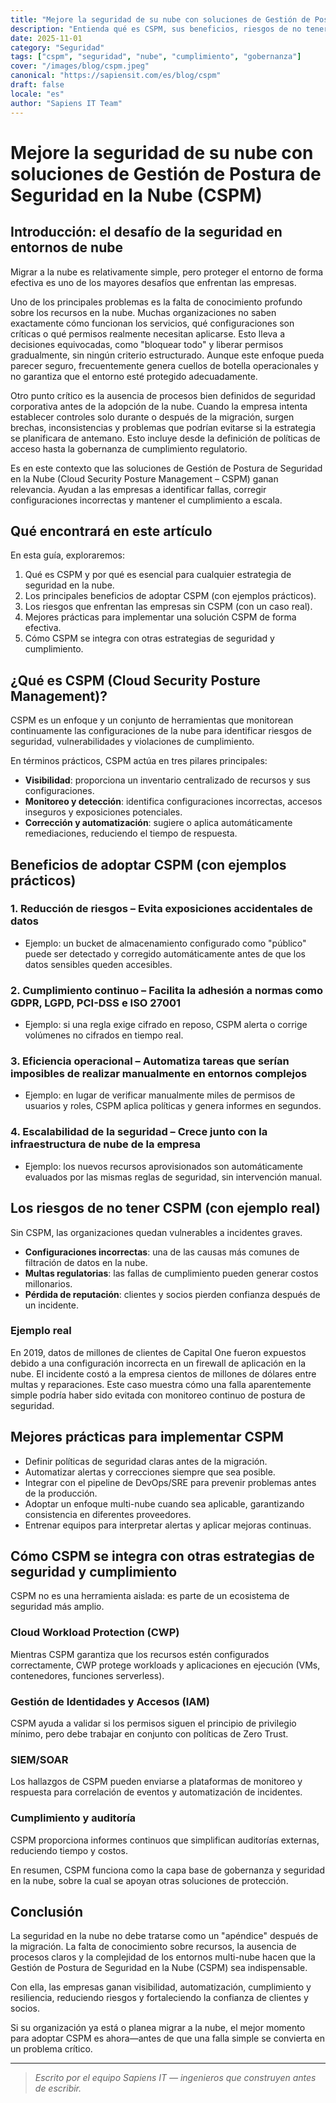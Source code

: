 ```yaml
---
title: "Mejore la seguridad de su nube con soluciones de Gestión de Postura de Seguridad en la Nube (CSPM)"
description: "Entienda qué es CSPM, sus beneficios, riesgos de no tener esta solución y mejores prácticas para implementar seguridad efectiva en entornos de nube."
date: 2025-11-01
category: "Seguridad"
tags: ["cspm", "seguridad", "nube", "cumplimiento", "gobernanza"]
cover: "/images/blog/cspm.jpeg"
canonical: "https://sapiensit.com/es/blog/cspm"
draft: false
locale: "es"
author: "Sapiens IT Team"
---
```


# Mejore la seguridad de su nube con soluciones de Gestión de Postura de Seguridad en la Nube (CSPM)

## Introducción: el desafío de la seguridad en entornos de nube

Migrar a la nube es relativamente simple, pero proteger el entorno de forma efectiva es uno de los mayores desafíos que enfrentan las empresas.

Uno de los principales problemas es la falta de conocimiento profundo sobre los recursos en la nube. Muchas organizaciones no saben exactamente cómo funcionan los servicios, qué configuraciones son críticas o qué permisos realmente necesitan aplicarse. Esto lleva a decisiones equivocadas, como "bloquear todo" y liberar permisos gradualmente, sin ningún criterio estructurado. Aunque este enfoque pueda parecer seguro, frecuentemente genera cuellos de botella operacionales y no garantiza que el entorno esté protegido adecuadamente.

Otro punto crítico es la ausencia de procesos bien definidos de seguridad corporativa antes de la adopción de la nube. Cuando la empresa intenta establecer controles solo durante o después de la migración, surgen brechas, inconsistencias y problemas que podrían evitarse si la estrategia se planificara de antemano. Esto incluye desde la definición de políticas de acceso hasta la gobernanza de cumplimiento regulatorio.

Es en este contexto que las soluciones de Gestión de Postura de Seguridad en la Nube (Cloud Security Posture Management – CSPM) ganan relevancia. Ayudan a las empresas a identificar fallas, corregir configuraciones incorrectas y mantener el cumplimiento a escala.

## Qué encontrará en este artículo

En esta guía, exploraremos:

1. Qué es CSPM y por qué es esencial para cualquier estrategia de seguridad en la nube.
2. Los principales beneficios de adoptar CSPM (con ejemplos prácticos).
3. Los riesgos que enfrentan las empresas sin CSPM (con un caso real).
4. Mejores prácticas para implementar una solución CSPM de forma efectiva.
5. Cómo CSPM se integra con otras estrategias de seguridad y cumplimiento.

## ¿Qué es CSPM (Cloud Security Posture Management)?

CSPM es un enfoque y un conjunto de herramientas que monitorean continuamente las configuraciones de la nube para identificar riesgos de seguridad, vulnerabilidades y violaciones de cumplimiento.

En términos prácticos, CSPM actúa en tres pilares principales:

- **Visibilidad**: proporciona un inventario centralizado de recursos y sus configuraciones.
- **Monitoreo y detección**: identifica configuraciones incorrectas, accesos inseguros y exposiciones potenciales.
- **Corrección y automatización**: sugiere o aplica automáticamente remediaciones, reduciendo el tiempo de respuesta.


## Beneficios de adoptar CSPM (con ejemplos prácticos)

### 1. Reducción de riesgos – Evita exposiciones accidentales de datos

- Ejemplo: un bucket de almacenamiento configurado como "público" puede ser detectado y corregido automáticamente antes de que los datos sensibles queden accesibles.

### 2. Cumplimiento continuo – Facilita la adhesión a normas como GDPR, LGPD, PCI-DSS e ISO 27001

- Ejemplo: si una regla exige cifrado en reposo, CSPM alerta o corrige volúmenes no cifrados en tiempo real.

### 3. Eficiencia operacional – Automatiza tareas que serían imposibles de realizar manualmente en entornos complejos

- Ejemplo: en lugar de verificar manualmente miles de permisos de usuarios y roles, CSPM aplica políticas y genera informes en segundos.

### 4. Escalabilidad de la seguridad – Crece junto con la infraestructura de nube de la empresa

- Ejemplo: los nuevos recursos aprovisionados son automáticamente evaluados por las mismas reglas de seguridad, sin intervención manual.

## Los riesgos de no tener CSPM (con ejemplo real)

Sin CSPM, las organizaciones quedan vulnerables a incidentes graves.

- **Configuraciones incorrectas**: una de las causas más comunes de filtración de datos en la nube.
- **Multas regulatorias**: las fallas de cumplimiento pueden generar costos millonarios.
- **Pérdida de reputación**: clientes y socios pierden confianza después de un incidente.

### Ejemplo real

En 2019, datos de millones de clientes de Capital One fueron expuestos debido a una configuración incorrecta en un firewall de aplicación en la nube. El incidente costó a la empresa cientos de millones de dólares entre multas y reparaciones. Este caso muestra cómo una falla aparentemente simple podría haber sido evitada con monitoreo continuo de postura de seguridad.

## Mejores prácticas para implementar CSPM

- Definir políticas de seguridad claras antes de la migración.
- Automatizar alertas y correcciones siempre que sea posible.
- Integrar con el pipeline de DevOps/SRE para prevenir problemas antes de la producción.
- Adoptar un enfoque multi-nube cuando sea aplicable, garantizando consistencia en diferentes proveedores.
- Entrenar equipos para interpretar alertas y aplicar mejoras continuas.

## Cómo CSPM se integra con otras estrategias de seguridad y cumplimiento

CSPM no es una herramienta aislada: es parte de un ecosistema de seguridad más amplio.

### Cloud Workload Protection (CWP)

Mientras CSPM garantiza que los recursos estén configurados correctamente, CWP protege workloads y aplicaciones en ejecución (VMs, contenedores, funciones serverless).

### Gestión de Identidades y Accesos (IAM)

CSPM ayuda a validar si los permisos siguen el principio de privilegio mínimo, pero debe trabajar en conjunto con políticas de Zero Trust.

### SIEM/SOAR

Los hallazgos de CSPM pueden enviarse a plataformas de monitoreo y respuesta para correlación de eventos y automatización de incidentes.

### Cumplimiento y auditoría

CSPM proporciona informes continuos que simplifican auditorías externas, reduciendo tiempo y costos.

En resumen, CSPM funciona como la capa base de gobernanza y seguridad en la nube, sobre la cual se apoyan otras soluciones de protección.

## Conclusión

La seguridad en la nube no debe tratarse como un "apéndice" después de la migración. La falta de conocimiento sobre recursos, la ausencia de procesos claros y la complejidad de los entornos multi-nube hacen que la Gestión de Postura de Seguridad en la Nube (CSPM) sea indispensable.

Con ella, las empresas ganan visibilidad, automatización, cumplimiento y resiliencia, reduciendo riesgos y fortaleciendo la confianza de clientes y socios.

Si su organización ya está o planea migrar a la nube, el mejor momento para adoptar CSPM es ahora—antes de que una falla simple se convierta en un problema crítico.

---

> _Escrito por el equipo Sapiens IT — ingenieros que construyen antes de escribir._

